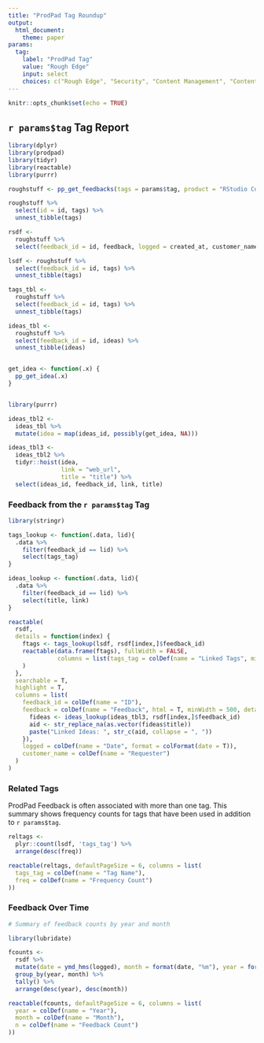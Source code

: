 ```yaml
---
title: "ProdPad Tag Roundup"
output: 
  html_document:
    theme: paper
params:
  tag:
    label: "ProdPad Tag"
    value: "Rough Edge"
    input: select
    choices: c("Rough Edge", "Security", "Content Management", "Content Execution", "Content Promotion")
---
```


```r
knitr::opts_chunk$set(echo = TRUE)
```

## ``r params$tag`` Tag Report {.tabset}

```r
library(dplyr)
library(prodpad)
library(tidyr)
library(reactable)
library(purrr)

roughstuff <- pp_get_feedbacks(tags = params$tag, product = "RStudio Connect", .limit = 1000)

roughstuff %>% 
  select(id = id, tags) %>% 
  unnest_tibble(tags)

rsdf <-
  roughstuff %>% 
  select(feedback_id = id, feedback, logged = created_at, customer_name, customer_company)

lsdf <- roughstuff %>%
  select(feedback_id = id, tags) %>%
  unnest_tibble(tags)

```


```r
tags_tbl <-
  roughstuff %>%
  select(feedback_id = id, tags) %>%
  unnest_tibble(tags)

ideas_tbl <- 
  roughstuff %>%
  select(feedback_id = id, ideas) %>%
  unnest_tibble(ideas)


get_idea <- function(.x) {
  pp_get_idea(.x)
}


library(purrr)

ideas_tbl2 <-
  ideas_tbl %>%
  mutate(idea = map(ideas_id, possibly(get_idea, NA)))

ideas_tbl3 <-
  ideas_tbl2 %>%
  tidyr::hoist(idea, 
               link = "web_url",
               title = "title") %>%
  select(ideas_id, feedback_id, link, title)
```

### Feedback from the `r params$tag` Tag

```r
library(stringr)

tags_lookup <- function(.data, lid){
  .data %>% 
    filter(feedback_id == lid) %>%
    select(tags_tag)
}

ideas_lookup <- function(.data, lid){
  .data %>% 
    filter(feedback_id == lid) %>%
    select(title, link)
}

reactable(
  rsdf, 
  details = function(index) {
    ftags <- tags_lookup(lsdf, rsdf[index,]$feedback_id)
    reactable(data.frame(ftags), fullWidth = FALSE,
              columns = list(tags_tag = colDef(name = "Linked Tags", minWidth = 150))
    )
  },
  searchable = T,
  highlight = T,
  columns = list(
    feedback_id = colDef(name = "ID"),
    feedback = colDef(name = "Feedback", html = T, minWidth = 500, details = function(index){
      fideas <- ideas_lookup(ideas_tbl3, rsdf[index,]$feedback_id)
      aid <- str_replace_na(as.vector(fideas$title))
      paste("Linked Ideas: ", str_c(aid, collapse = ", "))
    }),
    logged = colDef(name = "Date", format = colFormat(date = T)),
    customer_name = colDef(name = "Requester")
  )
)


```

### Related Tags

ProdPad Feedback is often associated with more than one tag. This summary shows frequency counts for tags that have been used in addition to `r params$tag`.

```r

reltags <- 
  plyr::count(lsdf, 'tags_tag') %>%
  arrange(desc(freq))

reactable(reltags, defaultPageSize = 6, columns = list(
  tags_tag = colDef(name = "Tag Name"),
  freq = colDef(name = "Frequency Count")
))
```

### Feedback Over Time

```r
# Summary of feedback counts by year and month

library(lubridate)

fcounts <- 
  rsdf %>%
  mutate(date = ymd_hms(logged), month = format(date, "%m"), year = format(date, "%Y")) %>%
  group_by(year, month) %>%
  tally() %>%
  arrange(desc(year), desc(month))

reactable(fcounts, defaultPageSize = 6, columns = list(
  year = colDef(name = "Year"),
  month = colDef(name = "Month"),
  n = colDef(name = "Feedback Count")
))
```

